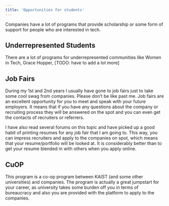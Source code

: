 ```yaml
---
title: 'Opportunities for students'
---
```


Companies have a lot of programs that provide scholarship or some form of support for people who are interested in tech.

## Underrepresented Students

There are a lot of programs for underrepresented communities like Women in Tech, Grace Hopper, [TODO: have to add a lot more]

## Job Fairs

During my 1st and 2nd years I usually have gone to job fairs just to take some cool swag from companies. Please don’t be like past me. Job fairs are an excellent opportunity for you to meet and speak with your future employers. It means that if you have any questions about the company or recruiting process they will be answered on the spot and you can even get the contacts of recruiters or referrers. 

I have also read several forums on this topic and have picked up a good habit of printing resumes for any job fair that I am going to. This way, you can impress recruiters and apply to the companies on spot, which means that your resume/portfolio will be looked at. It is considerably better than to get your resume blended in with others when you apply online.  

## CuOP

This program is a co-op program between KAIST (and some other universities) and companies. The program is actually a great jumpstart for your career, as university takes some burden off you in terms of bureaucracy and also you are provided with the platform to apply to the companies. 

